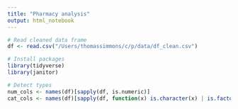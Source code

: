```yaml
---
title: "Pharmacy analysis"
output: html_notebook
---
```


```r
# Read cleaned data frame
df <- read.csv("/Users/thomassimmons/c/p/data/df_clean.csv")
```

```r
# Install packages
library(tidyverse)
library(janitor)
```
```r
# Detect types
num_cols <- names(df)[sapply(df, is.numeric)]
cat_cols <- names(df)[sapply(df, function(x) is.character(x) | is.factor(x))]
```


```r
```

